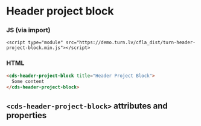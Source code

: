
# Header project block

### JS (via import)

```imoprt
<script type="module" src="https://demo.turn.lv/cfla_dist/turn-header-project-block.min.js"></script>
```

### HTML

```html
<cds-header-project-block title="Header Project Block">
  Some content
</cds-header-project-block>
```

## `<cds-header-project-block>` attributes and properties

<Props of="cds-header-project-block" />
